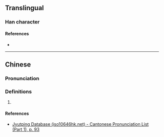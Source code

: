 {{character info}}
==Translingual==

===Han character===
{{Han char|rn=38|rad=女|as=07|sn=10|four=|canj=VJRU|ids=⿰女克}}

====References====
* {{Han ref|kx=0262.100|dkj=06298|hdz=21049.140|uh=5A14|ud=23060}}

----

==Chinese==
{{zh-forms}}

===Pronunciation===
{{zh-pron
|m=kè
|c=hak1
|cat=
}}

===Definitions===
{{zh-hanzi}}

# {{rfdef|zh}}

====References====
* [http://www.iso10646hk.net/jp/document/download.jsp Jyutping Database (iso10646hk.net) - Cantonese Pronunciation List (Part 1), p. 93]